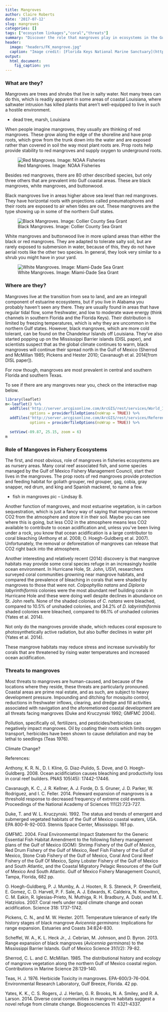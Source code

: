 ```yaml
---
title: Mangroves
author: Claire Roberts
date: '2017-07-12'
slug: mangroves
categories: []
tags: ["ecosystem linkages","coral","threats"]
summary: "Discover the role that mangroves play in ecosystems in the Gulf of Mexico"
header:
  image: "headers/FK_mangrove.jpg"
  caption: "Image credit: [Florida Keys National Marine Sanctuary](http://floridakeys.noaa.gov/plants/mangroves.html/)"
output:
  html_document:
    fig_caption: yes
---
```


### What are they?

Mangroves are trees and shrubs that live in salty water.  Not many trees can do this, which is readily apparent in some areas of coastal Louisiana, where saltwater intrusion has killed plants that aren't well-equipped to live in such a hostile environment.

* dead tree, marsh, Louisiana 

When people imagine mangroves, they usually are thinking of red mangroves.  These grow along the edge of the shoreline and have prop roots, which grow from the trunk down into the water and are exposed rather than covered in soil the way most plant roots are.  Prop roots help provide stability to red mangroves and supply oxygen to underground roots.

![Red Mangroves. Image: NOAA Fisheries](/img/redmangroves.jpg)

Besides red mangroves, there are 80 other described species, but only three others that are prevalent into Gulf coastal areas.  These are black mangroves, white mangroves, and buttonwood.

Black mangroves live in areas higher above sea level than red mangroves.  They have horizontal roots with projections called pneumatophores and their roots are exposed to air when tides are out.  These mangroves are the type showing up in some of the northern Gulf states.

![Black Mangroves. Image: Collier County Sea Grant](/img/blackmangroves.jpg)

White mangroves and buttonwood live in more upland areas than either the black or red mangroves.  They are adapted to tolerate salty soil, but are rarely exposed to submersion in water, because of this, they do not have aerial roots like the other two species.  In general, they look very similar to a shrub you might have in your yard.

![White Mangroves. Image: Miami-Dade Sea Grant](/img/whitemangroves.png)


### Where are they?

Mangroves live at the transition from sea to land, and are an integrall component of estuarine ecosystems, but if you live in Alabama you probably haven't seen any there. They are usually found in areas that have regular tidal flow, some freshwater, and low to moderate wave energy (think channels in southern Florida and the Florida Keys).  Their distribution is limited by freezing temperatures, which is why they are uncommon in the northern Gulf states.  However, black mangroves, which are more cold tolerant, can be found on the Chandeleur Islands off Louisiana. They've also started popping up on the Mississippi Barrier islands (DISL paper), and scientists suspect that as the global climate continues to warm, black mangroves will continue their spread north in the Gulf of Mexico (Sherrod and McMillan 1985; Pickens and Hester 2010; Cavanaugh et al. 2014[from DISL paper]).

For now though, mangroves are most prevalent in central and southern Florida and southern Texas.

To see if there are any mangroves near you, check on the interactive map below.

```r
library(leaflet)
m<-leaflet() %>% 
  addTiles('http://server.arcgisonline.com/ArcGIS/rest/services/World_Imagery/MapServer/tile/{z}/{y}/{x}',
           options = providerTileOptions(noWrap = TRUE)) %>%
  addTiles('http://server.arcgisonline.com/ArcGIS/rest/services/Reference/World_Boundaries_and_Places/Mapserver/tile/{z}/{y}/{x}',
           options = providerTileOptions(noWrap = TRUE)) %>%
  
  setView(-89.87, 25.15, zoom = 6)
m
```



### Role of Mangoves in Fishery Ecosystems

The first, and most obvious, role of mangroves in fisheries ecosystems are as nursery areas.  Many coral reef associated fish, and some species managed by the Gulf of Mexico Fishery Management Council, start their lives in the mangroves.  The prop roots of red mangroves provide protection and feeding habitat for goliath grouper, red grouper, gag, cobia, gray snapper, red drum, and king and Spanish mackerel, to name a few.

* fish in mangroves pic -- Lindsay B.

Another function of mangroves, and most estuarine vegetation, is in carbon sequestration, which is just a fancy way of saying that mangroves remove CO2 from the atmosphere and store it in their soil. Maybe you can see where this is going, but less CO2 in the atmosphere means less CO2 available to contribute to ocean acidification and, unless you've been living under a rock, you know that ocean acidification is a large contributor to coral bleaching (Anthony et al. 2008; O. Hoegh-Guldberg et al. 2007). Unfortunately, the removal or deforestation of mangroves can release that CO2 right back into the atmosphere.

Another interesting and relatively recent (2014) discovery is that mangrove habitats may provide some coral species refuge in an increasingly hostile ocean environment. In Hurricane Hole, St. John, USVI, researchers surveyed coral communities growning near mangrove habitats, and compared the prevalence of bleaching in corals that were shaded by mangroves to those that were not.  *Colpophyllia natans* and *Diploria labyrinthiformis* colonies were the most abundant reef building corals in Hurricane Hole and these were doing well despite declines in abundance on St. John reefs.  None of the shaded colonies of *C. natans* were bleached, compared to 10.5% of unshaded colonies, and 34.2% of *D. labyrinthiformis* shaded colonies were bleached, compared to 66.1% of unshaded colonies (Yates et al. 2014).  

Not only do the mangroves provide shade, which reduces coral exposure to photosynthetically active radiation, but also buffer declines in water pH (Yates et al. 2014).

These mangrove habitats may reduce stress and increase survivabily for corals that are threatened by rising water temperatures and increased ocean acidification.


### Threats to mangroves

Most threats to mangroves are human-caused, and because of the locations where they reside, these threats are particularly pronouned. Coastal areas are prime real estate, and as such, are subject to heavy development pressure. Impounding and ditching for mosquito control, reductions in freshwater inflows, clearing, and dredge and fill activities associated with navigation and the aforemetioned coastal development are all threats facing mangroves (Duke and Kruczynski 1992; GMFMC 2004).   

Pollution, specifically oil, fertilizers, and pesticides/herbicides can negatively impact mangroves. Oil by coating their roots which limits oxygen transport, herbicides have been shown to cause defoliation and may be lethal to seedlings (Teas 1976).

Climate Change?

References:

Anthony, K. R. N., D. I. Kline, G. Diaz-Pulido, S. Dove, and O. Hoegh-Guldberg. 2008. Ocean acidificiation causes bleaching and productivity loss in coral reef builders. PNAS 105(45): 17442-17446.

Cavanaugh, K. C., J. R. Kellner, A. J. Forde, D. S. Gruner, J. D. Parker, W. Rodriguez, and I. C. Feller. 2014. Poleward expansion of mangroves is a threshold response to decreased frequency of extreme cold events. Proceedings of the National Academy of Sciences 111(2):723-727.

Duke, T. and W. L. Kruczynski. 1992. The status and trends of emergent and submerged vegetated habitats of the Gulf of Mexico coastal waters, USA. EPA 800-R-92-003. Stennis Space Center, Mississippi. 161 pp.

GMFMC. 2004. Final Environmental Impact Statement for the Generic Essential Fish Habitat Amendment to the following fishery management plans of the Gulf of Mexico (GOM): Shrimp Fishery of the Gulf of Mexico, Red Drum Fishery of the Gulf of Mexico, Reef Fish Fishery of the Gulf of Mexico, Stone Crab Fishery of the Gulf of Mexico, Coral And Coral Reef Fishery of the Gulf Of Mexico, Spiny Lobster Fishery of the Gulf of Mexico and South Atlantic, and the Coastal Migratory Pelagic Resources of the Gulf of Mexico And South Atlantic. Gulf of Mexico Fishery Management Council, Tampa, Florida, 682 pp.

O. Hoegh-Guldberg, P. J. Mumby, A. J. Hooten, R. S. Steneck, P. Greenfield, E. Gomez, C. D. Harvell, P. F. Sale, A. J. Edwards, K. Caldeira, N. Knowlton, C. M. Eakin, R. Iglesias-Prieto, N. Muthiga, R. H. Bradbury, A. Dubi, and M. E. Hatziolos. 2007. Coral reefs under rapid climate change and ocean acidification. Science 318: 1737-1742.

Pickens, C. N., and M. W. Hester. 2011. Temperature tolerance of early life history stages of black mangrove *Avicennia germinans*: Implications for range expansion. Estuaries and Coasts 34:824-830.

Scheffel, W. A., K. L. Heck Jr., J. Cebrian, M. Johnson, and D. Byron. 2013. Range expansion of black mangroves (*Avicennia germinans*) to the Mississippi Barrier Islands. Gulf of Mexico Science 31(1/2): 79-82.

Sherrod, C. L. and C. McMillan. 1985. The distributional history and ecology of mangrove vegetation along the northern Gulf of Mexico coastal region. Contributions in Marine Science 28:129-140.

Teas, H. J. 1976. Herbicide Toxicity in mangroves. EPA-600/3-76-004. Environmental Research Laboratory, Gulf Breeze, Florida. 42 pp.

Yates, K. K., C. S. Rogers, J. J. Herlan, G. R. Brooks, N. A. Smiley, and R. A. Larson. 2014. Diverse coral communities in mangrove habitats suggest a novel refuge from climate change. Biogeosciences 11: 4321-4337.





